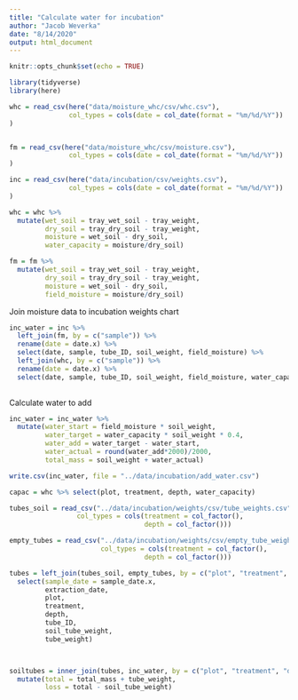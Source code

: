 ```yaml
---
title: "Calculate water for incubation"
author: "Jacob Weverka"
date: "8/14/2020"
output: html_document
---
```


```r
knitr::opts_chunk$set(echo = TRUE)
```

```r
library(tidyverse)
library(here)
```


```r
whc = read_csv(here("data/moisture_whc/csv/whc.csv"),
               col_types = cols(date = col_date(format = "%m/%d/%Y"))
)


fm = read_csv(here("data/moisture_whc/csv/moisture.csv"),
               col_types = cols(date = col_date(format = "%m/%d/%Y"))
)

inc = read_csv(here("data/incubation/csv/weights.csv"),
               col_types = cols(date = col_date(format = "%m/%d/%Y"))
)
```



```r

whc = whc %>%
  mutate(wet_soil = tray_wet_soil - tray_weight,
         dry_soil = tray_dry_soil - tray_weight,
         moisture = wet_soil - dry_soil,
         water_capacity = moisture/dry_soil)
```

```r
fm = fm %>%
  mutate(wet_soil = tray_wet_soil - tray_weight,
         dry_soil = tray_dry_soil - tray_weight,
         moisture = wet_soil - dry_soil,
         field_moisture = moisture/dry_soil)
```


Join moisture data to incubation weights chart

```r
inc_water = inc %>%
  left_join(fm, by = c("sample")) %>%
  rename(date = date.x) %>%
  select(date, sample, tube_ID, soil_weight, field_moisture) %>%
  left_join(whc, by = c("sample")) %>% 
  rename(date = date.x) %>%
  select(date, sample, tube_ID, soil_weight, field_moisture, water_capacity)
  
```

Calculate water to add

```r

inc_water = inc_water %>%
  mutate(water_start = field_moisture * soil_weight,
         water_target = water_capacity * soil_weight * 0.4,
         water_add = water_target - water_start,
         water_actual = round(water_add*2000)/2000,
         total_mass = soil_weight + water_actual)

```


```r
write.csv(inc_water, file = "../data/incubation/add_water.csv")
```

```r
capac = whc %>% select(plot, treatment, depth, water_capacity)

tubes_soil = read_csv("../data/incubation/weights/csv/tube_weights.csv",
                 col_types = cols(treatment = col_factor(),
                                  depth = col_factor()))

empty_tubes = read_csv("../data/incubation/weights/csv/empty_tube_weights.csv",
                       col_types = cols(treatment = col_factor(),
                                  depth = col_factor()))

tubes = left_join(tubes_soil, empty_tubes, by = c("plot", "treatment", "depth", "tube_ID")) %>%
  select(sample_date = sample_date.x,
         extraction_date,
         plot,
         treatment,
         depth,
         tube_ID,
         soil_tube_weight,
         tube_weight)



soiltubes = inner_join(tubes, inc_water, by = c("plot", "treatment", "depth", "tube_ID")) %>%
  mutate(total = total_mass + tube_weight,
         loss = total - soil_tube_weight)



```










